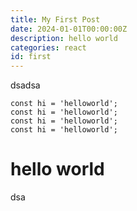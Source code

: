 ```yaml
---
title: My First Post
date: 2024-01-01T00:00:00Z
description: hello world
categories: react
id: first
---
```


dsadsa

```tsx
const hi = 'helloworld';
const hi = 'helloworld';
const hi = 'helloworld';
const hi = 'helloworld';
```

# hello world

dsa
